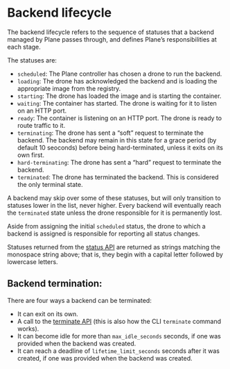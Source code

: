 # Backend lifecycle

The backend lifecycle refers to the sequence of statuses that a backend managed by Plane passes through,
and defines Plane’s responsibilities at each stage.

The statuses are:

- `scheduled`: The Plane controller has chosen a drone to run the backend.
- `loading`: The drone has acknowledged the backend and is loading the appropriate image from the registry.
- `starting`: The drone has loaded the image and is starting the container.
- `waiting`: The container has started. The drone is waiting for it to listen on an HTTP port.
- `ready`: The container is listening on an HTTP port. The drone is ready to route traffic to it.
- `terminating`: The drone has sent a “soft” request to terminate the backend.
  The backend may remain in this state for a grace period (by default 10 seoconds) before being hard-terminated,
  unless it exits on its own first.
- `hard-terminating`: The drone has sent a “hard” request to terminate the backend.
- `terminated`: The drone has terminated the backend. This is considered the only terminal state.

A backend may skip over some of these statuses, but will only transition to statuses lower in the list, never
higher. Every backend will eventually reach the `terminated` state unless the drone responsible for it is
permanently lost.

Aside from assigning the initial `scheduled` status, the drone to which a backend is assigned is responsible for
reporting all status changes.

Statuses returned from the [status API](../plane-api.mdx#status-api) are returned as strings matching the
monospace string above; that is, they begin with a capital letter followed by lowercase letters.

## Backend termination:

There are four ways a backend can be terminated:

- It can exit on its own.
- A call to the [terminate API](../plane-api.mdx#terminate-api)
  (this is also how the CLI `terminate` command works).
- It can become idle for more than `max_idle_seconds` seconds, if one was provided
  when the backend was created.
- It can reach a deadline of `lifetime_limit_seconds` seconds after it was created,
  if one was provided when the backend was created.
